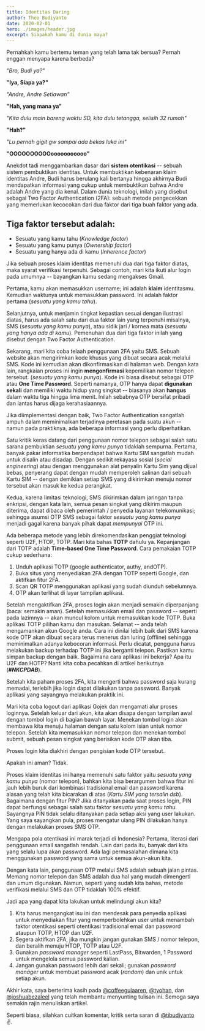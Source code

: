 ```yaml
---
title: Identitas Daring
author: Theo Budiyanto
date: 2020-02-01
hero: ./images/header.jpg
excerpt: Siapakah kamu di dunia maya?
---
```


Pernahkah kamu bertemu teman yang telah lama tak bersua? Pernah enggan menyapa karena berbeda?

_"Bro, Budi ya?"_

**"Iya, Siapa ya?"**

_"Andre, Andre Setiawan"_

**"Hah, yang mana ya"**

_"Kita dulu main bareng waktu SD, kita dulu tetangga, selisih 32 rumah"_

**"Hah?"**

_"Lu pernah gigit gw sampai ada bekas luka ini"_

**"OOOOOOOOOOooooooooooo"**

Anekdot tadi menggambarkan dasar dari **sistem otentikasi** -- sebuah sistem pembuktikan identitas. Untuk membuktikan kebenaran klaim identitas Andre, Budi harus berulang kali bertanya hingga akhirnya Budi mendapatkan informasi yang cukup untuk membuktikan bahwa Andre adalah Andre yang dia kenal. Dalam dunia teknologi, inilah yang disebut sebagai Two Factor Authentication (2FA): sebuah metode pengecekkan yang memerlukan kecocokan dari dua faktor dari tiga buah faktor yang ada.

## Tiga faktor tersebut adalah:

- Sesuatu yang kamu tahu (_Knowledge factor_)
- Sesuatu yang kamu punya (_Ownership factor_)
- Sesuatu yang hanya ada di kamu (_Inherence factor_)

Jika sebuah proses klaim identitas memenuhi dua dari tiga faktor diatas, maka syarat verifikasi terpenuhi. Sebagai contoh, mari kita ikuti alur login pada umumnya -- bayangkan kamu sedang mengakses Gmail.

Pertama, kamu akan memasukkan username; ini adalah **klaim** identitasmu. Kemudian waktunya untuk memasukkan password. Ini adalah faktor pertama (_sesuatu yang kamu tahu_).

Selanjutnya, untuk menjamin tingkat kepastian sesuai dengan ilustrasi diatas, harus ada salah satu dari dua faktor lain yang terpenuhi misalnya, SMS (_sesuatu yang kamu punya_), atau sidik jari / kornea mata (_sesuatu yang hanya ada di kamu_). Pemenuhan dua dari tiga faktor inilah yang disebut dengan Two Factor Authentication.

Sekarang, mari kita coba telaah penggunaan 2FA yaitu SMS. Sebuah website akan mengirimkan kode khusus yang dibuat secara acak melalui SMS. Kode ini kemudian akan dikonfirmasikan di halaman web. Dengan kata lain, rangkaian proses ini ingin **mengonfirmasi** kepemilikan nomor telepon tersebut. (_sesuatu yang kamu punya_). Kode ini biasa disebut sebagai OTP atau **One Time Password**. Seperti namanya, OTP hanya dapat **digunakan sekali** dan memiliki waktu hidup yang singkat -- biasanya akan **hangus** dalam waktu tiga hingga lima menit. Inilah sebabnya OTP bersifat pribadi dan lantas harus dijaga kerahasiaannya.

Jika diimplementasi dengan baik, Two Factor Authentication sangatlah ampuh dalam meminimalkan terjadinya peretasan pada suatu akun -- namun pada praktiknya, ada beberapa informasi yang perlu diperhatikan.

Satu kritik keras datang dari penggunaan nomor telepon sebagai salah satu sarana pembuktian _sesuatu yang kamu punya_ tidaklah sempurna. Pertama, banyak pakar informatika berpendapat bahwa Kartu SIM sangatlah mudah untuk disalin atau disadap. Dengan sedikit rekayasa sosial (_social engineering_) atau dengan menggunakan alat penyalin Kartu Sim yang dijual bebas, penyerang dapat dengan mudah memperoleh salinan dari sebuah Kartu SIM -- dengan demikian setiap SMS yang dikirimkan menuju nomor tersebut akan masuk ke kedua perangkat.

Kedua, karena limitasi teknologi, SMS dikirimkan dalam jaringan tanpa enkripsi, dengan kata lain, semua pesan singkat yang dikirim maupun diterima, dapat dibaca oleh pemerintah / penyedia layanan telekomunikasi; sehingga asumsi OTP SMS sebagai faktor _sesuatu yang kamu punya_ menjadi gagal karena banyak pihak dapat _mempunyai_ OTP ini.

Ada beberapa metode yang lebih direkomendasikan penggiat teknologi seperti U2F, HTOP, TOTP. Mari kita bahas **TOTP** dahulu ya. Kepanjangan dari TOTP adalah **Time-based One Time Password**. Cara pemakaian TOTP cukup sederhana:

1. Unduh aplikasi TOTP (google authenticator, authy, andOTP).
1. Buka situs yang menyediakan 2FA dengan TOTP seperti Google, dan aktifkan
   fitur 2FA.
1. Scan QR TOTP menggunakan aplikasi yang sudah diunduh sebelumnya.
1. OTP akan terlihat di layar tampilan aplikasi.

Setelah mengaktifkan 2FA, proses login akan menjadi semakin diperpanjang (baca: semakin aman). Setelah memasukkan email dan password -- seperti pada lazimnya -- akan muncul kolom untuk memasukkan kode TOTP. Buka aplikasi TOTP pilihan kamu dan masukan. Selamat -- anda telah mengamankan akun Google anda. Cara ini dinilai lebih baik dari SMS karena kode OTP akan dibuat secara terus menerus dan luring (offline) sehingga meminimalkan adanya kebocoran informasi. Perlu dicatat, pengguna harus melakukan backup terhadap TOTP ini jika berganti telepon. Pastikan kamu simpan backup dengan baik. Bagaimana cara aplikasi ini bekerja? Apa itu U2F dan HOTP? Nanti kita coba pecahkan di artikel berikutnya (_**#NKCPDAB**_).

Setelah kita paham proses 2FA, kita mengerti bahwa password saja kurang memadai, terlebih jika login dapat dilakukan tanpa password. Banyak aplikasi yang sayangnya melakukan praktik ini.

Mari kita coba logout dari aplikasi Gojek dan mengamati alur proses loginnya. Setelah keluar dari akun, kita akan disapa dengan tampilan awal dengan tombol login di bagian bawah layar. Menekan tombol login akan membawa kita menuju halaman dengan satu kolom isian untuk nomor telepon. Setelah kita memasukkan nomor telepon dan menekan tombol submit, sebuah pesan singkat yang berisikan kode OTP akan tiba.

Proses login kita diakhiri dengan pengisian kode OTP tersebut.

Apakah ini aman? Tidak.

Proses klaim identitas ini hanya memenuhi satu faktor yaitu _sesuatu yang kamu punya_ (nomor
telepon), bahkan kita bisa berargumen bahwa fitur ini jauh lebih buruk dari kombinasi tradisional email dan password karena alasan yang telah kita bicarakan di atas (_Kartu SIM yang tersalin dsb_). Bagaimana dengan fitur PIN? Jika ditanyakan pada saat proses login, PIN dapat berfungsi sebagai salah satu faktor _sesuatu yang kamu tahu_. Sayangnya PIN tidak selalu ditanyakan pada setiap aksi yang user lakukan. Yang saya sayangkan pula, proses mengatur ulang PIN dilakukan hanya dengan melakukan proses SMS OTP.

Mengapa pola otentikasi ini marak terjadi di Indonesia? Pertama, literasi dari penggunaan email sangatlah rendah. Lain dari pada itu, banyak dari kita yang selalu lupa akan password. Ada lagi permasalahan dimana kita menggunakan password yang sama untuk semua akun-akun kita.

Dengan kata lain, penggunaan OTP melalui SMS adalah sebuah jalan pintas. Memang nomor telepon dan SMS adalah dua hal yang mudah dimengerti dan umum digunakan. Namun, seperti yang sudah kita bahas, metode verifikasi melalui SMS dan OTP tidaklah 100% efektif.

Jadi apa yang dapat kita lakukan untuk melindungi akun kita?

1. Kita harus mengangkat isu ini dan mendesak para penyedia aplikasi untuk menyediakan fitur yang memperbolehkan user untuk menambah faktor otentikasi seperti otentikasi tradisional email dan password ataupun TOTP, HTOP dan U2F.
2. Segera aktifkan 2FA, jika mungkin jangan gunakan SMS / nomor telepon, dan beralih menuju HTOP, TOTP atau U2F.
3. Gunakan _password manager_ seperti LastPass, Bitwarden, 1 Password untuk mengelola semua password kalian.
4. Jangan gunakan password lebih dari sekali; gunakan _password manager_ untuk membuat password acak (_random_) dan unik untuk setiap akun.

Akhir kata, saya berterima kasih pada [@coffeegulaaren](https://twitter.com/coffeegulaaren), [@tyohan](https://twitter.com/tyohan), dan [@joshuabezaleel](https://twitter.com/joshuabezaleel) yang telah membantu menyunting tulisan ini. Semoga saya semakin rajin menuliskan artikel.

Seperti biasa, silahkan cuitkan komentar, kritik serta saran di [@tibudiyanto](https://twitter.com/tibudiyanto) ✌️.
